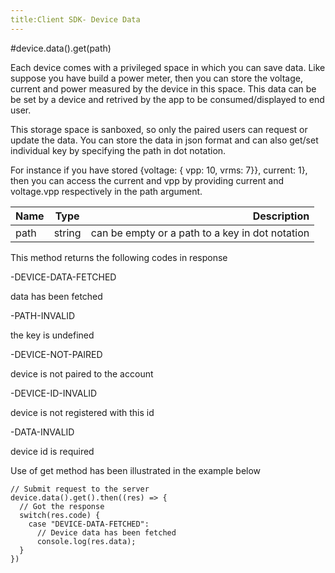 ```yaml
---
title:Client SDK- Device Data
---
```


#device.data().get(path)

Each device comes with a privileged space in which you can save data. Like suppose you have build a power meter, then you can store the voltage, current and power measured by the device in this space. This data can be be set by a device and retrived by the app to be consumed/displayed to end user.

This storage space is sanboxed, so only the paired users can request or update the data. You can store the data in json format and can also get/set individual key by specifying the path in dot notation.

For instance if you have stored {voltage: { vpp: 10, vrms: 7}}, current: 1}, then you can access the current and vpp by providing current and voltage.vpp respectively in the path argument.

| Name       | Type |   Description |
| :------------ | :---------: | ----------: |
| path     |    string    |  can be empty or a path to a key in dot notation|

This method returns the following codes in response

-DEVICE-DATA-FETCHED

data has been fetched

-PATH-INVALID

the key is undefined

-DEVICE-NOT-PAIRED

device is not paired to the account

-DEVICE-ID-INVALID

device is not registered with this id

-DATA-INVALID

device id is required

Use of get method has been illustrated in the example below

```
// Submit request to the server
device.data().get().then((res) => {
  // Got the response
  switch(res.code) {
    case "DEVICE-DATA-FETCHED": 
      // Device data has been fetched
      console.log(res.data);
  }
})
```
